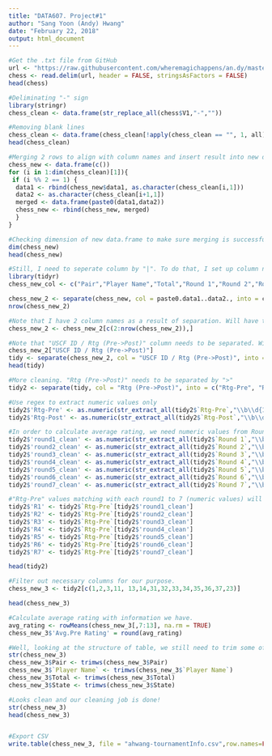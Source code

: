 ---
title: "DATA607. Project#1"
author: "Sang Yoon (Andy) Hwang"
date: "February 22, 2018"
output: html_document
---

```{r q}
#Get the .txt file from GitHub
url <- "https://raw.githubusercontent.com/wheremagichappens/an.dy/master/DATA607/Project1/tournamentinfo.txt"
chess <- read.delim(url, header = FALSE, stringsAsFactors = FALSE)
head(chess)

#Deliminating "-" sign
library(stringr)
chess_clean <- data.frame(str_replace_all(chess$V1,"-",""))

#Removing blank lines
chess_clean <- data.frame(chess_clean[!apply(chess_clean == "", 1, all),])
head(chess_clean)

#Merging 2 rows to align with column names and insert result into new data.frame
chess_new <- data.frame(c())
for (i in 1:dim(chess_clean)[1]){
 if (i %% 2 == 1) {
  data1 <- rbind(chess_new$data1, as.character(chess_clean[i,1]))
  data2 <- as.character(chess_clean[i+1,1])
  merged <- data.frame(paste0(data1,data2))
  chess_new <- rbind(chess_new, merged)
  }
}

#Checking dimension of new data.frame to make sure merging is successfully done.
dim(chess_new)
head(chess_new)

#Still, I need to seperate column by "|". To do that, I set up column names for new data.frame to do separation.
library(tidyr)
chess_new_col <- c("Pair","Player Name","Total","Round 1","Round 2","Round 3", "Round 4","Round 5","Round 6","Round 7","State","USCF ID / Rtg (Pre->Post)","Pts","1","2","3","4","5","6","7","Avg.Pre Rating")

chess_new_2 <- separate(chess_new, col = paste0.data1..data2., into = chess_new_col,  sep ="\\|")
nrow(chess_new_2)

#Note that I have 2 column names as a result of separation. Will have to remove first row to avoid duplication.
chess_new_2 <- chess_new_2[c(2:nrow(chess_new_2)),]

#Note that "USCF ID / Rtg (Pre->Post)" column needs to be separated. Will have to speparate 2 different columns by "/"
chess_new_2["USCF ID / Rtg (Pre->Post)"]
tidy <- separate(chess_new_2, col = "USCF ID / Rtg (Pre->Post)", into = c("USCF ID", "Rtg (Pre->Post)"), sep = "\\/")
head(tidy)

#More cleaning. "Rtg (Pre->Post)" needs to be separated by ">"
tidy2 <- separate(tidy, col = "Rtg (Pre->Post)", into = c("Rtg-Pre", "Rtg-Post"), sep = "\\>")

#Use regex to extract numeric values only
tidy2$'Rtg-Pre' <- as.numeric(str_extract_all(tidy2$`Rtg-Pre`,"\\b\\d{1,}"))
tidy2$'Rtg-Post' <- as.numeric(str_extract_all(tidy2$`Rtg-Post`,"\\b\\d{1,}"))

#In order to calculate average rating, we need numeric values from Round 1 to 7 and convert them into numeric.
tidy2$'round1_clean' <- as.numeric(str_extract_all(tidy2$`Round 1`,"\\b\\d{1,}"))
tidy2$'round2_clean' <- as.numeric(str_extract_all(tidy2$`Round 2`,"\\b\\d{1,}"))
tidy2$'round3_clean' <- as.numeric(str_extract_all(tidy2$`Round 3`,"\\b\\d{1,}"))
tidy2$'round4_clean' <- as.numeric(str_extract_all(tidy2$`Round 4`,"\\b\\d{1,}"))
tidy2$'round5_clean' <- as.numeric(str_extract_all(tidy2$`Round 5`,"\\b\\d{1,}"))
tidy2$'round6_clean' <- as.numeric(str_extract_all(tidy2$`Round 6`,"\\b\\d{1,}"))
tidy2$'round7_clean' <- as.numeric(str_extract_all(tidy2$`Round 7`,"\\b\\d{1,}"))

#"Rtg-Pre" values matching with each round1 to 7 (numeric values) will be required for average rating calculation. Put these matches in R1 to R7.
tidy2$'R1' <- tidy2$`Rtg-Pre`[tidy2$'round1_clean']
tidy2$'R2' <- tidy2$`Rtg-Pre`[tidy2$'round2_clean']
tidy2$'R3' <- tidy2$`Rtg-Pre`[tidy2$'round3_clean']
tidy2$'R4' <- tidy2$`Rtg-Pre`[tidy2$'round4_clean']
tidy2$'R5' <- tidy2$`Rtg-Pre`[tidy2$'round5_clean']
tidy2$'R6' <- tidy2$`Rtg-Pre`[tidy2$'round6_clean']
tidy2$'R7' <- tidy2$`Rtg-Pre`[tidy2$'round7_clean']

head(tidy2)

#Filter out necessary columns for our purpose.
chess_new_3 <- tidy2[c(1,2,3,11, 13,14,31,32,33,34,35,36,37,23)]

head(chess_new_3)

#Calculate average rating with information we have.
avg_rating <- rowMeans(chess_new_3[,7:13], na.rm = TRUE)
chess_new_3$'Avg.Pre Rating' = round(avg_rating)

#Well, looking at the structure of table, we still need to trim some of the column. Life as a cleaner is almost over!
str(chess_new_3)
chess_new_3$Pair <- trimws(chess_new_3$Pair)
chess_new_3$`Player Name` <- trimws(chess_new_3$`Player Name`)
chess_new_3$Total <- trimws(chess_new_3$Total)
chess_new_3$State <- trimws(chess_new_3$State)

#Looks clean and our cleaning job is done!
str(chess_new_3)
head(chess_new_3)


#Export CSV
write.table(chess_new_3, file = "ahwang-tournamentInfo.csv",row.names=FALSE, na="",col.names=TRUE, sep=",")
```
